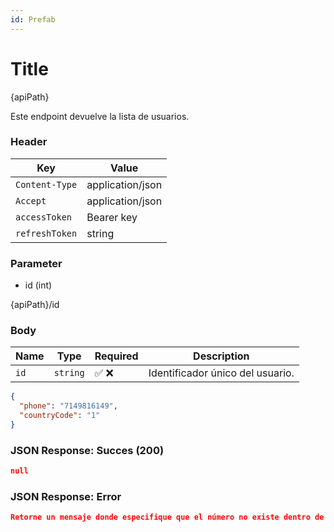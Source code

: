```yaml
---
id: Prefab
---
```







# Title 


<div className="highlight-box">
  <HttpMethodTag method={method} /> {apiPath}
</div>





Este endpoint devuelve la lista de usuarios.

### Header

| Key      | Value     |
|-------------|----------|
| `Content-Type` | application/json |
| `Accept` | application/json |
| `accessToken` | Bearer key|
| `refreshToken` | string |

### Parameter
- id (int)

{apiPath}/id

### Body

| Name      | Type     | Required | Description                          |
|-------------|----------|-----------|--------------------------------------|
| `id`        | `string` | :white_check_mark:   :x:        | Identificador único del usuario.     |



```JSON
{
  "phone": "7149816149",
  "countryCode": "1"
}

```

### JSON Response: Succes (200)
```JSON
null

```

### JSON Response: Error
```JSON
Retorne un mensaje donde especifique que el número no existe dentro de los registros.
```

```JSON


```


```JSON


```


```JSON


```

